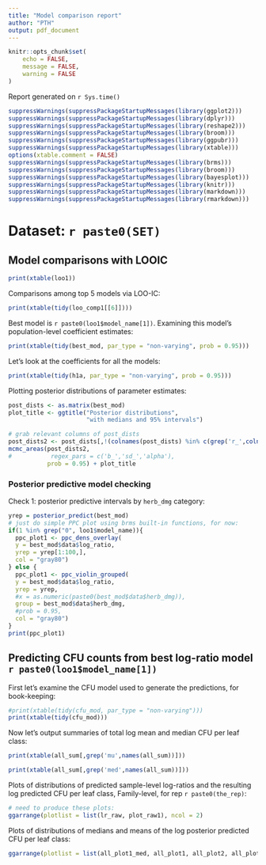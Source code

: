 ```yaml
---
title: "Model comparison report"
author: "PTH"
output: pdf_document
---
```


```r
knitr::opts_chunk$set(
	echo = FALSE,
	message = FALSE,
	warning = FALSE
)
```

Report generated on `r Sys.time()`

```r
suppressWarnings(suppressPackageStartupMessages(library(ggplot2)))
suppressWarnings(suppressPackageStartupMessages(library(dplyr)))
suppressWarnings(suppressPackageStartupMessages(library(reshape2)))
suppressWarnings(suppressPackageStartupMessages(library(broom)))
suppressWarnings(suppressPackageStartupMessages(library(ggpubr)))
suppressWarnings(suppressPackageStartupMessages(library(xtable)))
options(xtable.comment = FALSE)
suppressWarnings(suppressPackageStartupMessages(library(brms)))
suppressWarnings(suppressPackageStartupMessages(library(broom)))
suppressWarnings(suppressPackageStartupMessages(library(bayesplot)))
suppressWarnings(suppressPackageStartupMessages(library(knitr)))
suppressWarnings(suppressPackageStartupMessages(library(markdown)))
suppressWarnings(suppressPackageStartupMessages(library(rmarkdown)))
```

# Dataset: `r paste0(SET)`

## Model comparisons with LOOIC

```r
print(xtable(loo1))
```

Comparisons among top 5 models via LOO-IC:

```r
print(xtable(tidy(loo_comp1[[6]])))
```

Best model is `r paste0(loo1$model_name[1])`. Examining this model's population-level coefficient estimates:

```r
print(xtable(tidy(best_mod, par_type = "non-varying", prob = 0.95)))
```

Let's look at the coefficients for all the models:

```r
print(xtable(tidy(h1a, par_type = "non-varying", prob = 0.95)))
```

Plotting posterior distributions of parameter estimates:

```r
post_dists <- as.matrix(best_mod)
plot_title <- ggtitle("Posterior distributions",
                      "with medians and 95% intervals")

# grab relevant columns of post_dists
post_dists2 <- post_dists[,!(colnames(post_dists) %in% c(grep('r_',colnames(post_dists),value = T),grep('lp_',colnames(post_dists),value = T)))]
mcmc_areas(post_dists2,
#           regex_pars = c('b_','sd_','alpha'),
           prob = 0.95) + plot_title
```

### Posterior predictive model checking

Check 1: posterior predictive intervals by `herb_dmg` category:

```r
yrep = posterior_predict(best_mod)
# just do simple PPC plot using brms built-in functions, for now:
if(1 %in% grep("0", loo1$model_name)){
  ppc_plot1 <- ppc_dens_overlay(
  y = best_mod$data$log_ratio,
  yrep = yrep[1:100,],
  col = "gray80")
} else {
  ppc_plot1 <- ppc_violin_grouped(
  y = best_mod$data$log_ratio,
  yrep = yrep,
  #x = as.numeric(paste0(best_mod$data$herb_dmg)),
  group = best_mod$data$herb_dmg,
  #prob = 0.95,
  col = "gray80")
}
print(ppc_plot1)
```

## Predicting CFU counts from best log-ratio model `r paste0(loo1$model_name[1])`

First let's examine the CFU model used to generate the predictions, for book-keeping:

```r
#print(xtable(tidy(cfu_mod, par_type = "non-varying")))
print(xtable(tidy(cfu_mod)))
```

Now let's output summaries of total log mean and median CFU per leaf class:

```r
print(xtable(all_sum[,grep('mu',names(all_sum))]))
```

```r
print(xtable(all_sum[,grep('med',names(all_sum))]))
```

Plots of distributions of predicted sample-level log-ratios and the resulting log predicted CFU per leaf class, Family-level, for rep `r paste0(the_rep)`:

```r
# need to produce these plots:
ggarrange(plotlist = list(lr_raw, plot_raw1), ncol = 2)
```

Plots of distributions of medians and means of the log posterior predicted CFU per leaf class:

```r
ggarrange(plotlist = list(all_plot1_med, all_plot1, all_plot2, all_plot2_med), ncol = 4)
```
